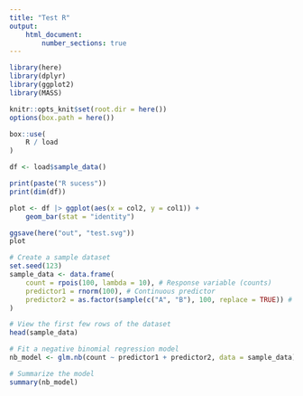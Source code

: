```yaml
---
title: "Test R"
output:
    html_document:
        number_sections: true
---
```


```r
library(here)
library(dplyr)
library(ggplot2)
library(MASS)

knitr::opts_knit$set(root.dir = here())
options(box.path = here())

box::use(
    R / load
)
```

```r
df <- load$sample_data()

print(paste("R sucess"))
print(dim(df))
```

```r
plot <- df |> ggplot(aes(x = col2, y = col1)) +
    geom_bar(stat = "identity")

ggsave(here("out", "test.svg"))
plot
```

```r
# Create a sample dataset
set.seed(123)
sample_data <- data.frame(
    count = rpois(100, lambda = 10), # Response variable (counts)
    predictor1 = rnorm(100), # Continuous predictor
    predictor2 = as.factor(sample(c("A", "B"), 100, replace = TRUE)) # Categorical predictor
)

# View the first few rows of the dataset
head(sample_data)

# Fit a negative binomial regression model
nb_model <- glm.nb(count ~ predictor1 + predictor2, data = sample_data)

# Summarize the model
summary(nb_model)
```